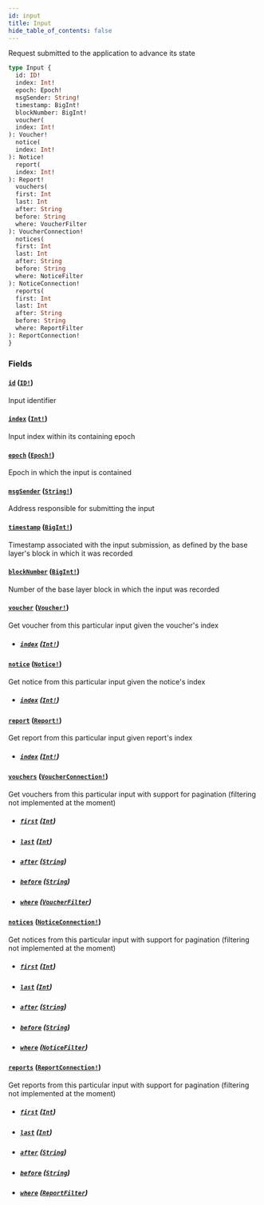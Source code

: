 ```yaml
---
id: input
title: Input
hide_table_of_contents: false
---
```



Request submitted to the application to advance its state

```graphql
type Input {
  id: ID!
  index: Int!
  epoch: Epoch!
  msgSender: String!
  timestamp: BigInt!
  blockNumber: BigInt!
  voucher(
  index: Int!
): Voucher!
  notice(
  index: Int!
): Notice!
  report(
  index: Int!
): Report!
  vouchers(
  first: Int
  last: Int
  after: String
  before: String
  where: VoucherFilter
): VoucherConnection!
  notices(
  first: Int
  last: Int
  after: String
  before: String
  where: NoticeFilter
): NoticeConnection!
  reports(
  first: Int
  last: Int
  after: String
  before: String
  where: ReportFilter
): ReportConnection!
}
```


### Fields

#### [`id`](#) ([`ID!`](../scalars/id.mdx))

Input identifier


#### [`index`](#) ([`Int!`](../scalars/int.mdx))

Input index within its containing epoch


#### [`epoch`](#) ([`Epoch!`](./epoch.mdx))

Epoch in which the input is contained


#### [`msgSender`](#) ([`String!`](../scalars/string.mdx))

Address responsible for submitting the input


#### [`timestamp`](#) ([`BigInt!`](../scalars/big-int.mdx))

Timestamp associated with the input submission, as defined by the base layer's block in which it was recorded


#### [`blockNumber`](#) ([`BigInt!`](../scalars/big-int.mdx))

Number of the base layer block in which the input was recorded


#### [`voucher`](#) ([`Voucher!`](./voucher.mdx))

Get voucher from this particular input given the voucher's index
- ##### [`index`](#) ([`Int!`](../scalars/int.mdx))




#### [`notice`](#) ([`Notice!`](./notice.mdx))

Get notice from this particular input given the notice's index
- ##### [`index`](#) ([`Int!`](../scalars/int.mdx))




#### [`report`](#) ([`Report!`](./report.mdx))

Get report from this particular input given report's index
- ##### [`index`](#) ([`Int!`](../scalars/int.mdx))




#### [`vouchers`](#) ([`VoucherConnection!`](./voucher-connection.mdx))

Get vouchers from this particular input with support for pagination (filtering not implemented at the moment)
- ##### [`first`](#) ([`Int`](../scalars/int.mdx))




- ##### [`last`](#) ([`Int`](../scalars/int.mdx))




- ##### [`after`](#) ([`String`](../scalars/string.mdx))




- ##### [`before`](#) ([`String`](../scalars/string.mdx))




- ##### [`where`](#) ([`VoucherFilter`](../inputs/voucher-filter.mdx))




#### [`notices`](#) ([`NoticeConnection!`](./notice-connection.mdx))

Get notices from this particular input with support for pagination (filtering not implemented at the moment)
- ##### [`first`](#) ([`Int`](../scalars/int.mdx))




- ##### [`last`](#) ([`Int`](../scalars/int.mdx))




- ##### [`after`](#) ([`String`](../scalars/string.mdx))




- ##### [`before`](#) ([`String`](../scalars/string.mdx))




- ##### [`where`](#) ([`NoticeFilter`](../inputs/notice-filter.mdx))




#### [`reports`](#) ([`ReportConnection!`](./report-connection.mdx))

Get reports from this particular input with support for pagination (filtering not implemented at the moment)
- ##### [`first`](#) ([`Int`](../scalars/int.mdx))




- ##### [`last`](#) ([`Int`](../scalars/int.mdx))




- ##### [`after`](#) ([`String`](../scalars/string.mdx))




- ##### [`before`](#) ([`String`](../scalars/string.mdx))




- ##### [`where`](#) ([`ReportFilter`](../inputs/report-filter.mdx))






